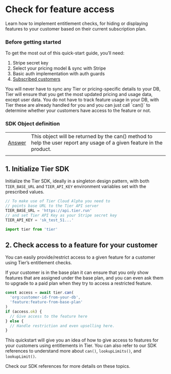 # Check for feature access

Learn how to implement entitlement checks, for hiding or displaying features to your customer based on their current subscription plan.

### Before getting started

To get the most out of this quick-start guide, you’ll need:

1. Stripe secret key
2. Select your pricing model & sync with Stripe
3. Basic auth implementation with auth guards
4. [Subscribed customers](/docs/quickstarts/initiate-subscription)

<Banner>
You will never have to sync any Tier or pricing-specific details to your DB, Tier will ensure that you get the most updated pricing and usage data, except user data.

</Banner>

<Banner>
You do not have to track feature usage in your DB, with Tier these are already handled for you and you can just call `can()` to determine whether your customers have access to the feature or not.

</Banner>

### SDK Object definition

|                                                                         |                                                                                                                       |
| ----------------------------------------------------------------------- | --------------------------------------------------------------------------------------------------------------------- |
| [Answer](https://tierrun.github.io/node-sdk/classes/answer.Answer.html) | This object will be returned by the can() method to help the user report any usage of a given feature in the product. |
|                                                                         |                                                                                                                       |

## 1. Initialize Tier SDK

Initialize the Tier SDK, ideally in a singleton design pattern, with both `TIER_BASE_URL` and `TIER_API_KEY` environment variables set with the prescribed values.

```js
// To make use of Tier Cloud Alpha you need to
// points base URL to the Tier API server
TIER_BASE_URL = 'https://api.tier.run'
// and set Tier API Key as your Stripe secret key
TIER_API_KEY = 'sk_test_51...'
```

<CodeGroup title="Initialize Tier">

```js
import tier from 'tier'
```

</CodeGroup>

## 2. Check access to a feature for your customer

You can easily provide/restrict access to a given feature for a customer using Tier’s entitlement checks.

If your customer is in the base plan it can ensure that you only show features that are assigned under the base plan, and you can even ask them to upgrade to a paid plan when they try to access a restricted feature.

<CodeGroup title="Check entitlement">

```js
const access = await tier.can(
  'org:customer-id-from-your-db',
  'feature:feature-from-base-plan'
)
if (access.ok) {
  // Give access to the feature here
} else {
  // Handle restriction and even upselling here.
}
```

</CodeGroup>

This quickstart will give you an idea of how to give access to features for your customers using entitlements in Tier. You can also refer to our SDK references to understand more about `can()`, `lookupLimits()`, and `lookupLimit()`.

<Banner>
Check our SDK references for more details on these topics.

</Banner>
